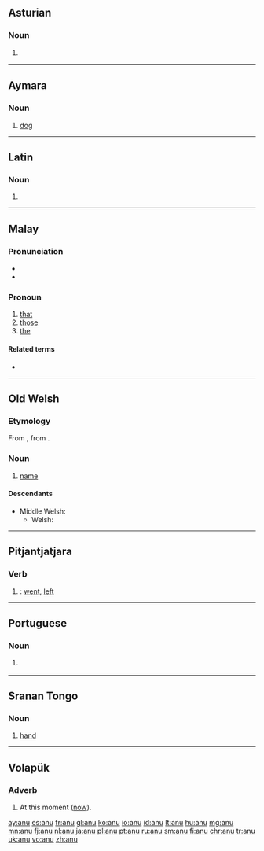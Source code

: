 {{also|Anu}}
==Asturian==

===Noun===
{{ast-noun|m|anos}}

# {{label|ast|anatomy}} {{l|en|anus}} {{gloss|lower opening of the digestive tract}}

----

==Aymara==

===Noun===
{{head|ay|noun}}

# [[dog]]

----

==Latin==

===Noun===
{{la-noun-form|anū}}

# {{inflection of|anus||abl|s|lang=la}}

----

==Malay==

===Pronunciation===
* {{IPA|/anu/|lang=ms}}
* {{rhymes|anu|nu|u|lang=ms}}

===Pronoun===
{{head|ms|pronoun|unused, replaced with|itu}}

# [[that]]
# [[those]]
# [[the]]

====Related terms====
* {{l|ms|itu}}

----

==Old Welsh==

===Etymology===
From {{etyl|cel-pro|owl}} {{m|cel-pro|*anman}}, from {{etyl|ine-pro|owl}} {{m|ine-pro|*h₁nómn̥}}.

===Noun===
{{head|owl|noun}}

# [[name]]

====Descendants====
* Middle Welsh: {{l|wlm|enw}}
** Welsh: {{l|cy|enw}}

----

==Pitjantjatjara==

===Verb===
{{head|pjt|verb form}}

# {{past tense of|ananyi||go|lang=pjt}}: [[went]], [[left]]

----

==Portuguese==

===Noun===
{{pt-noun|m|s}}

# {{l|en|ani}} {{gloss|bird}}

----

==Sranan Tongo==

===Noun===
{{head|srn|noun}}

# [[hand]]

----

==Volapük==

===Adverb===
{{head|vo|adverb}}

# At this moment ([[now]]).

[[ay:anu]]
[[es:anu]]
[[fr:anu]]
[[gl:anu]]
[[ko:anu]]
[[io:anu]]
[[id:anu]]
[[lt:anu]]
[[hu:anu]]
[[mg:anu]]
[[mn:anu]]
[[fj:anu]]
[[nl:anu]]
[[ja:anu]]
[[pl:anu]]
[[pt:anu]]
[[ru:anu]]
[[sm:anu]]
[[fi:anu]]
[[chr:anu]]
[[tr:anu]]
[[uk:anu]]
[[vo:anu]]
[[zh:anu]]
